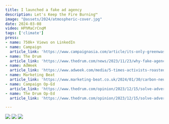 ```yaml
---
title: I launched a fake ad agency
description: Let's Keep the Fire Burning™
image: "@assets/2024/atmospheric-cover.jpg"
date: 2024-03-08
video: HPhMaCrCnqM
tags: ['climate']
press:
- name: 750k+ Views on LinkedIn
- name: Campaign
  article_link: 'https://www.campaignasia.com/article/its-only-greenwashing-if-you-get-caught/493907'
- name: The Drum
  article_link: 'https://www.thedrum.com/news/2023/11/23/why-fake-agency-pitching-saudi-aramco-s-account'
- name: AdWeek
  article_link: 'https://www.adweek.com/media/5-times-activists-roasted-adlands-fossil-fuel-addiction-during-the-hottest-year-ever/'
- name: Marketing Beat 
  article_link: 'https://www.marketing-beat.co.uk/2024/01/30/carbon-neutral-stunt-glimpse/'  
- name: Campaign Op-Ed
  article_link: 'https://www.thedrum.com/opinion/2023/12/15/solve-advertisings-real-climate-crisis-we-must-fire-all-the-activists'
- name: The Drum Op-Ed
  article_link: 'https://www.thedrum.com/opinion/2023/12/15/solve-advertisings-real-climate-crisis-we-must-fire-all-the-activists'

---
```

<LinkPreview id="https://www.atmospheric.agency" />

![](@assets/2024/atmospheric-billboard.jpg)
![](@assets/2024/atmospheric-juststopoil.jpg)
![](@assets/2024/atmospheric-website.jpg)